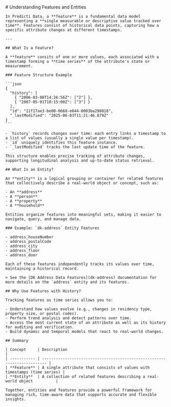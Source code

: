 <div className={'mdx-layout'}>
  <section>
    # Understanding Features and Entities

    In Predicti Data, a **feature** is a fundamental data model representing a **single measurable or descriptive value tracked over time**. Features consist of historical data points, capturing how a specific attribute changes at different timestamps.

    ---

    ## What Is a Feature?

    A **feature** consits of one or more values, each associated with a timestamp forming a **time series** of the attribute's state or measurement.

    ### Feature Structure Example

    ```json
    {
      "history": [
        { "2006-03-08T14:26:56Z": ["2"] },
        { "2007-05-01T10:15:00Z": ["3"] }
      ],
      "id": "11f17ae3-be00-0668-e044-0003ba298018",
      "_lastModified": "2025-06-03T11:21:46.879Z"
    }
    ```

    - `history` records changes over time: each entry links a timestamp to a list of values (usually a single value per timestamp).
    - `id` uniquely identifies this feature instance.
    - `_lastModified` tracks the last update time of the feature.

    This structure enables precise tracking of attribute changes, supporting longitudinal analysis and up-to-date status retrieval.

    ## What Is an Entity?

    An **entity** is a logical grouping or container for related features that collectively describe a real-world object or concept, such as:

    - An **address**
    - A **person**
    - A **property**
    - A **household**

    Entities organize features into meaningful sets, making it easier to navigate, query, and manage data.

    ### Example: `dk-address` Entity Features

    - address_houseNumber
    - address_postalCode
    - address_city
    - address_floor
    - address_door

    Each of these features independently tracks its values over time, maintaining a historical record.

    > See the [DK Address Data Features](dk-address) documentation for more details on the `address` entity and its features.

    ## Why Use Features with History?

    Tracking features as time series allows you to:

    - Understand how values evolve (e.g., changes in residency type, property size, or postal codes).
    - Perform trend analysis and detect patterns over time.
    - Access the most current state of an attribute as well as its history for auditing and verification.
    - Build dynamic and temporal models that react to real-world changes.

    ## Summary

    | Concept     | Description                                                              |
    | ----------- | ------------------------------------------------------------------------ |
    | **Feature** | A single attribute that consists of values with timestamps (time series) |
    | **Entity**  | A collection of related features describing a real-world object          |

    Together, entities and features provide a powerful framework for managing rich, time-aware data that supports accurate and flexible insights.

  </section>
</div>
